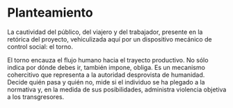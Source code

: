 # Planteamiento

La cautividad del público, del viajero y del trabajador, presente en la retórica del proyecto, vehiculizada aquí por un dispositivo mecánico de control social: el torno.

El torno encauza el flujo humano hacia el trayecto productivo. No sólo indica por dónde debes ir, también impone, obliga. Es un mecanismo cohercitivo que representa a la autoridad desprovista de humanidad. Decide quién pasa y quién no, mide si el individuo se ha plegado a la normativa y, en la medida de sus posibilidades, administra violencia objetiva a los transgresores.

